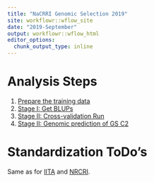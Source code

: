 ```yaml
---
title: "NaCRRI Genomic Selection 2019"
site: workflowr::wflow_site
date: "2019-September"
output: workflowr::wflow_html
editor_options:
  chunk_output_type: inline
---
```


# Analysis Steps

1. [Prepare the training data](PrepareTrainingData.html)
2. [Stage I: Get BLUPs](GetBLUPs.html)
3. [Stage II: Cross-validation Run](CrossValidation.html)
4. [Stage II: Genomic prediction of GS C2](GetGEBVs.html)

# Standardization ToDo's

Same as for [IITA](https://wolfemd.github.io/IITA_2019GS/) and [NRCRI](https://wolfemd.github.io/NRCRI_2019GS/). 
